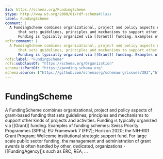 ```yaml
---
$id: https://schema.org/FundingScheme
$type: http://www.w3.org/2000/01/rdf-schema#Class
label: FundingScheme
comment: |
  A FundingScheme combines organizational, project and policy aspects of grant-based funding
      that sets guidelines, principles and mechanisms to support other kinds of projects and activities.
      Funding is typically organized via [[Grant]] funding. Examples of funding schemes: Swiss Priority Programmes (SPPs); EU Framework 7 (FP7); Horizon 2020; the NIH-R01 Grant Program; Wellcome institutional strategic support fund. For large scale public sector funding, the management and administration of grant awards is often handled by other, dedicated, organizations - [[FundingAgency]]s such as ERC, REA, ...
rdfs:comment: |
  A FundingScheme combines organizational, project and policy aspects of grant-based funding
      that sets guidelines, principles and mechanisms to support other kinds of projects and activities.
      Funding is typically organized via [[Grant]] funding. Examples of funding schemes: Swiss Priority Programmes (SPPs); EU Framework 7 (FP7); Horizon 2020; the NIH-R01 Grant Program; Wellcome institutional strategic support fund. For large scale public sector funding, the management and administration of grant awards is often handled by other, dedicated, organizations - [[FundingAgency]]s such as ERC, REA, ...
rdfs:label: "FundingScheme"
rdfs:subClassOf: "https://schema.org/Organization"
schema:isPartOf: "https://pending.schema.org"
schema:source: ["https://github.com/schemaorg/schemaorg/issues/383","https://schema.org/docs/collab/FundInfoCollab"]
---
```


# FundingScheme

A FundingScheme combines organizational, project and policy aspects of grant-based funding
    that sets guidelines, principles and mechanisms to support other kinds of projects and activities.
    Funding is typically organized via [[Grant]] funding. Examples of funding schemes: Swiss Priority Programmes (SPPs); EU Framework 7 (FP7); Horizon 2020; the NIH-R01 Grant Program; Wellcome institutional strategic support fund. For large scale public sector funding, the management and administration of grant awards is often handled by other, dedicated, organizations - [[FundingAgency]]s such as ERC, REA, ...


